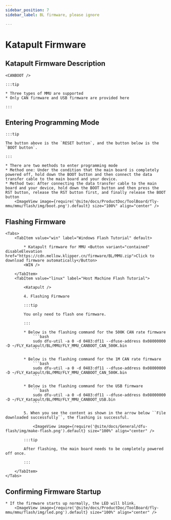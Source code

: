 ```yaml
---
sidebar_position: 7
sidebar_label: BL firmware, please ignore

---
```





# Katapult Firmware

## Katapult Firmware Description

    <CANBOOT />

    :::tip

    * Three types of MMU are supported
    * Only CAN firmware and USB firmware are provided here

    :::

## Entering Programming Mode

    :::tip

    The button above is the `RESET button`, and the button below is the `BOOT button`.

    :::

    * There are two methods to enter programming mode
    * Method one: Under the condition that the main board is completely powered off, hold down the BOOT button and then connect the data transfer cable to the main board and your device.
    * Method two: After connecting the data transfer cable to the main board and your device, hold down the BOOT button and then press the RST button, release the RST button first, and finally release the BOOT button
        <ImageView image={require('@site/docs/ProductDoc/ToolBoard/fly-mmu/mmu/flash/img/boot.png').default} size="100%" align="center" />

## Flashing Firmware

    <Tabs>
        <TabItem value="win" label="Windows Flash Tutorial" default>
        
            * Katapult firmware for MMU <Button variant="contained" disableElevation href="https://cdn.mellow.klipper.cn/firmware/BL/MMU.zip">Click to download firmware automatically</Button>
            <WIN />
            
        </TabItem>
        <TabItem value="linux" label="Host Machine Flash Tutorial">

            <Katapult />

            4. Flashing Firmware

            :::tip

            You only need to flash one firmware.

            :::

            * Below is the flashing command for the 500K CAN rate firmware
                ```bash
                sudo dfu-util -a 0 -d 0483:df11 --dfuse-address 0x08000000 -D ~/FLY_Katapult/BL/MMU/FLY_MMU_CANBOOT_CAN_500K.bin
                ```
                       
            * Below is the flashing command for the 1M CAN rate firmware
                ```bash
                sudo dfu-util -a 0 -d 0483:df11 --dfuse-address 0x08000000 -D ~/FLY_Katapult/BL/MMU/FLY_MMU_CANBOOT_CAN_500K.bin
                ```

            * Below is the flashing command for the USB firmware
                ```bash
                sudo dfu-util -a 0 -d 0483:df11 --dfuse-address 0x08000000 -D ~/FLY_Katapult/BL/MMU/FLY_MMU_CANBOOT_USB.bin
                ```

            5. When you see the content as shown in the arrow below ``File downloaded successfully``, the flashing is successful.

                <ImageView image={require('@site/docs/General/dfu-flash/img/make-flash.png').default} size="100%" align="center" />

            :::tip

            After flashing, the main board needs to be completely powered off once.

            :::

        </TabItem>
    </Tabs>

## Confirming Firmware Startup

    * If the firmware starts up normally, the LED will blink.
        <ImageView image={require('@site/docs/ProductDoc/ToolBoard/fly-mmu/mmu/flash/img/led.png').default} size="100%" align="center" />